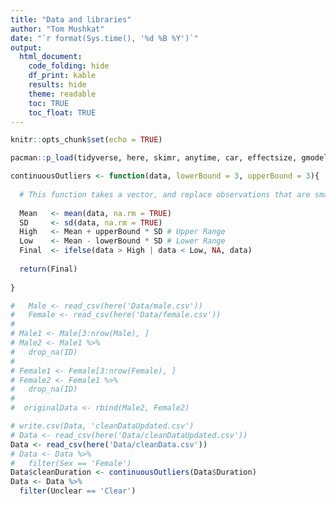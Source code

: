 ```yaml
---
title: "Data and libraries"
author: "Tom Mushkat"
date: "`r format(Sys.time(), '%d %B %Y')`"
output:
  html_document:
    code_folding: hide
    df_print: kable
    results: hide
    theme: readable
    toc: TRUE
    toc_float: TRUE
---
```


```r
knitr::opts_chunk$set(echo = TRUE)
```

```r
pacman::p_load(tidyverse, here, skimr, anytime, car, effectsize, gmodels, apaTables, psych, rcompanion, ResourceSelection, lmtest, faraway, estimatr, tidymodels, hdm)

continuousOutliers <- function(data, lowerBound = 3, upperBound = 3){
  
  # This function takes a vector, and replace observations that are smaller or bigger than the lower/upper bounds * standard deviations with NA
  
  Mean   <- mean(data, na.rm = TRUE)
  SD     <- sd(data, na.rm = TRUE)
  High   <- Mean + upperBound * SD # Upper Range  
  Low    <- Mean - lowerBound * SD # Lower Range
  Final  <- ifelse(data > High | data < Low, NA, data)
  
  return(Final)
  
}

#   Male <- read_csv(here('Data/male.csv'))
#   Female <- read_csv(here('Data/female.csv'))
# 
# Male1 <- Male[3:nrow(Male), ]
# Male2 <- Male1 %>%
#   drop_na(ID)
# 
# Female1 <- Female[3:nrow(Female), ]
# Female2 <- Female1 %>%
#   drop_na(ID)
# 
#  originalData <- rbind(Male2, Female2)

# write.csv(Data, 'cleanDataUpdated.csv')
# Data <- read_csv(here('Data/cleanDataUpdated.csv'))
Data <- read_csv(here('Data/cleanData.csv'))
# Data <- Data %>% 
#   filter(Sex == 'Female')
Data$cleanDuration <- continuousOutliers(Data$Duration)
Data <- Data %>% 
  filter(Unclear == 'Clear')
```